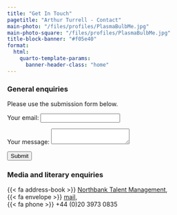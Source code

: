 ```yaml
---
title: "Get In Touch"
pagetitle: "Arthur Turrell - Contact"
main-photo: "/files/profiles/PlasmaBulbMe.jpg"
main-photo-square: "/files/profiles/PlasmaBulbMe.jpg"
title-block-banner: "#f05e40"
format:
  html:
    quarto-template-params:
      banner-header-class: "home"
---
```


### General enquiries

Please use the submission form below.

```{=html}
<p>
    <form action="https://formspree.io/f/meqpwopj" method="POST">
        <p><label> Your email: <input type="text" name="_replyto"> </label></p>
        <p><label> Your message: <textarea name="message"></textarea></label></p>
        <!-- your other form fields go here -->
        <p><button type="submit">Submit</button></p>
    </form>
</p>
```

### Media and literary enquiries
  

{{< fa address-book >}}  [Northbank Talent Management](https://www.northbanktalent.com/),  
{{< fa envelope >}}  [mail](mailto:info@northbanktalent.com),  
{{< fa phone >}}  +44 (0)20 3973 0835


